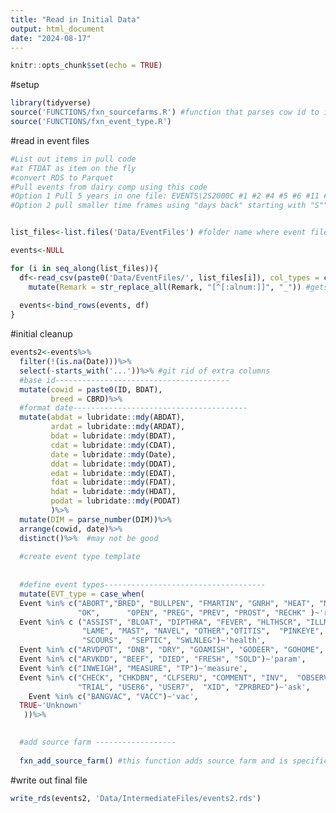 ```yaml
---
title: "Read in Initial Data"
output: html_document
date: "2024-08-17"
---
```


```r
knitr::opts_chunk$set(echo = TRUE)
```

#setup
```r
library(tidyverse)
source('FUNCTIONS/fxn_sourcefarms.R') #function that parses cow id to identify source farm, it is farm specific
source('FUNCTIONS/fxn_event_type.R')

```

#read in event files
```r
#List out items in pull code
#at FTDAT as item on the fly
#convert RDS to Parquet
#Pull events from dairy comp using this code
#Option 1 Pull 5 years in one file: EVENTS\2S2000C #1 #2 #4 #5 #6 #11 #12 #13 #15 #28 #29 #30 #31 #32 #38 #40 #43
#Option 2 pull smaller time frames using "days back" starting with "S""days back" and ending with "L""days back": EVENTS\2S99L0C #1 #2 #4 #5 #6 #11 #12 #13 #15 #28 #29 #30 #31 #32 #38 #40 #43


list_files<-list.files('Data/EventFiles') #folder name where event files are located

events<-NULL

for (i in seq_along(list_files)){
  df<-read_csv(paste0('Data/EventFiles/', list_files[i]), col_types = cols(.default = 'c'))%>% #reads in all data as character string
    mutate(Remark = str_replace_all(Remark, "[^[:alnum:]]", "_")) #gets rid of weird characters that mess up encoding or parsing
    
  events<-bind_rows(events, df)
}

```
#initial cleanup
```r
events2<-events%>%
  filter(!(is.na(Date)))%>%
  select(-starts_with('...'))%>% #git rid of extra columns
  #base id--------------------------------------- 
  mutate(cowid = paste0(ID, BDAT), 
         breed = CBRD)%>%
  #format date--------------------------------------- 
  mutate(abdat = lubridate::mdy(ABDAT),
         ardat = lubridate::mdy(ARDAT),
         bdat = lubridate::mdy(BDAT), 
         cdat = lubridate::mdy(CDAT), 
         date = lubridate::mdy(Date), 
         ddat = lubridate::mdy(DDAT),
         edat = lubridate::mdy(EDAT), 
         fdat = lubridate::mdy(FDAT), 
         hdat = lubridate::mdy(HDAT),
         podat = lubridate::mdy(PODAT)
         )%>%
  mutate(DIM = parse_number(DIM))%>%
  arrange(cowid, date)%>%
  distinct()%>%  #may not be good
  
  #create event type template
  
  
  #define event types------------------------------------
  mutate(EVT_type = case_when(
  Event %in% c("ABORT","BRED", "BULLPEN", "FMARTIN", "GNRH", "HEAT", "MV2AI", 
               "OK",      "OPEN", "PREG", "PREV", "PROST", "RECHK" )~'repro', 
  Event %in% c ("ASSIST", "BLOAT", "DIPTHRA", "FEVER", "HLTHSCR", "ILLMISC", "INDIG", "INJURY", 
                "LAME", "MAST", "NAVEL", "OTHER","OTITIS",  "PINKEYE", "PNEU", "RP", 
                "SCOURS",  "SEPTIC", "SWLNLEG")~'health', 
  Event %in% c("ARVDPOT", "DNB", "DRY", "GOAMISH", "GODEER", "GOHOME",  "MOVE")~'mgmt', 
  Event %in% c("ARVKDD", "BEEF", "DIED", "FRESH", "SOLD")~'param', 
  Event %in% c("INWEIGH", "MEASURE", "TP")~'measure',
  Event %in% c("CHECK", "CHKDBN", "CLFSERU", "COMMENT", "INV",  "OBSERVE", "TBTEST",  
               "TRIAL", "USER6", "USER7",  "XID", "ZPRBRED")~'ask', 
    Event %in% c("BANGVAC", "VACC")~'vac', 
  TRUE~'Unknown'
   ))%>%
  

  #add source farm ------------------
  
  fxn_add_source_farm() #this function adds source farm and is specific to the farms in the data set, not a universal function
```

#write out final file 

```r


write_rds(events2, 'Data/IntermediateFiles/events2.rds')

  
```






